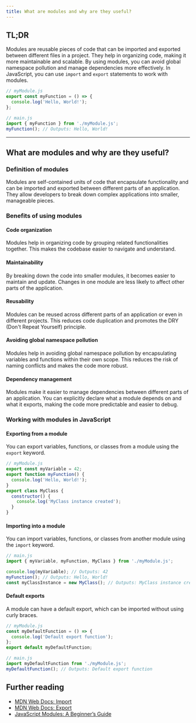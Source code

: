 ```yaml
---
title: What are modules and why are they useful?
---
```


## TL;DR

Modules are reusable pieces of code that can be imported and exported between different files in a project. They help in organizing code, making it more maintainable and scalable. By using modules, you can avoid global namespace pollution and manage dependencies more effectively. In JavaScript, you can use `import` and `export` statements to work with modules.

```javascript
// myModule.js
export const myFunction = () => {
  console.log('Hello, World!');
};

// main.js
import { myFunction } from './myModule.js';
myFunction(); // Outputs: Hello, World!
```

---

## What are modules and why are they useful?

### Definition of modules

Modules are self-contained units of code that encapsulate functionality and can be imported and exported between different parts of an application. They allow developers to break down complex applications into smaller, manageable pieces.

### Benefits of using modules

#### Code organization

Modules help in organizing code by grouping related functionalities together. This makes the codebase easier to navigate and understand.

#### Maintainability

By breaking down the code into smaller modules, it becomes easier to maintain and update. Changes in one module are less likely to affect other parts of the application.

#### Reusability

Modules can be reused across different parts of an application or even in different projects. This reduces code duplication and promotes the DRY (Don't Repeat Yourself) principle.

#### Avoiding global namespace pollution

Modules help in avoiding global namespace pollution by encapsulating variables and functions within their own scope. This reduces the risk of naming conflicts and makes the code more robust.

#### Dependency management

Modules make it easier to manage dependencies between different parts of an application. You can explicitly declare what a module depends on and what it exports, making the code more predictable and easier to debug.

### Working with modules in JavaScript

#### Exporting from a module

You can export variables, functions, or classes from a module using the `export` keyword.

```javascript
// myModule.js
export const myVariable = 42;
export function myFunction() {
  console.log('Hello, World!');
}
export class MyClass {
  constructor() {
    console.log('MyClass instance created');
  }
}
```

#### Importing into a module

You can import variables, functions, or classes from another module using the `import` keyword.

```javascript
// main.js
import { myVariable, myFunction, MyClass } from './myModule.js';

console.log(myVariable); // Outputs: 42
myFunction(); // Outputs: Hello, World!
const myClassInstance = new MyClass(); // Outputs: MyClass instance created
```

#### Default exports

A module can have a default export, which can be imported without using curly braces.

```javascript
// myModule.js
const myDefaultFunction = () => {
  console.log('Default export function');
};
export default myDefaultFunction;

// main.js
import myDefaultFunction from './myModule.js';
myDefaultFunction(); // Outputs: Default export function
```

## Further reading

- [MDN Web Docs: Import](https://developer.mozilla.org/en-US/docs/Web/JavaScript/Reference/Statements/import)
- [MDN Web Docs: Export](https://developer.mozilla.org/en-US/docs/Web/JavaScript/Reference/Statements/export)
- [JavaScript Modules: A Beginner’s Guide](https://www.sitepoint.com/understanding-es6-modules/)

